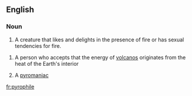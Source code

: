 ==English==

===Noun===
{{en-noun}}
# A creature that likes and delights in the presence of fire or has sexual tendencies for fire.

#{{dated|rare}} A person who accepts that the energy of [[volcano]]s originates from the heat of the Earth's interior
# A [[pyromaniac]]

[[fr:pyrophile]]